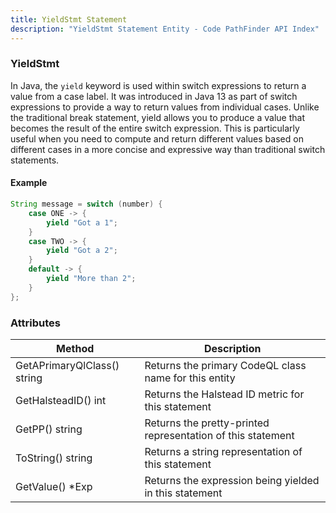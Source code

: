 ```yaml
---
title: YieldStmt Statement
description: "YieldStmt Statement Entity - Code PathFinder API Index"
---
```


<PostHogLayout>
</PostHogLayout>

### YieldStmt <Badge text="Entity" variant="tip" size="small" />

In Java, the `yield` keyword is used within switch expressions to return a value from a case label. It was introduced in Java 13 as part of switch expressions to provide a way to return values from individual cases. Unlike the traditional break statement, yield allows you to produce a value that becomes the result of the entire switch expression. This is particularly useful when you need to
compute and return different values based on different cases in a more concise and expressive way than traditional switch statements.

#### Example
```java
String message = switch (number) {
    case ONE -> {
        yield "Got a 1";
    }
    case TWO -> {
        yield "Got a 2";
    }
    default -> {
        yield "More than 2";
    }
};
```

### Attributes

| Method                      | Description                                                      |
|-----------------------------|------------------------------------------------------------------|
| GetAPrimaryQlClass() string | Returns the primary CodeQL class name for this entity            |
| GetHalsteadID() int         | Returns the Halstead ID metric for this statement                |
| GetPP() string              | Returns the pretty-printed representation of this statement      |
| ToString() string           | Returns a string representation of this statement                |
| GetValue() *Exp             | Returns the expression being yielded in this statement           |
